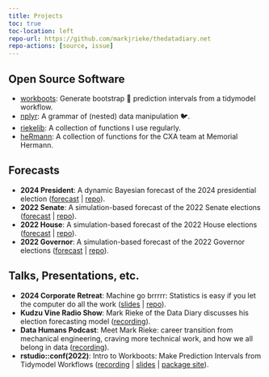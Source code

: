```yaml
---
title: Projects
toc: true
toc-location: left
repo-url: https://github.com/markjrieke/thedatadiary.net
repo-actions: [source, issue]
---
```


## Open Source Software

* [workboots](https://markjrieke.github.io/workboots/): Generate bootstrap 🥾 prediction intervals from a tidymodel workflow.
* [nplyr](https://markjrieke.github.io/nplyr/): A grammar of (nested) data manipulation 🐦.
* [riekelib](https://markjrieke.github.io/riekelib/): A collection of functions I use regularly.
* [heRmann](https://markjrieke.github.io/heRmann/): A collection of functions for the CXA team at Memorial Hermann.

## Forecasts

* **2024 President**: A dynamic Bayesian forecast of the 2024 presidential election ([forecast](../2024-potus/National.qmd) | [repo](https://github.com/markjrieke/2024-potus)). 
* **2022 Senate**: A simulation-based forecast of the 2022 Senate elections ([forecast](2022-midterms/senate.qmd) | [repo](https://github.com/markjrieke/2022-midterm-forecasts)).
* **2022 House**: A simulation-based forecast of the 2022 House elections ([forecast](2022-midterms/house.qmd) | [repo](https://github.com/markjrieke/2022-midterm-forecasts)).
* **2022 Governor**: A simulation-based forecast of the 2022 Governor elections ([forecast](2022-midterms/governor.qmd) | [repo](https://github.com/markjrieke/2022-midterm-forecasts)).

## Talks, Presentations, etc.

* **2024 Corporate Retreat**: Machine go brrrrr: Statistics is easy if you let the computer do all the work ([slides](https://markjrieke.github.io/2024-corporate-retreat/statistics-is-fun.html) | [repo](https://github.com/markjrieke/2024-corporate-retreat)).
* **Kudzu Vine Radio Show**: Mark Rieke of the Data Diary discusses his election forecasting model ([recording](https://www.blogtalkradio.com/kudzu/2024/09/29/mark-rieke-of-the-data-diary)).
* **Data Humans Podcast**: Meet Mark Rieke: career transition from mechanical engineering, craving more technical work, and how we all belong in data ([recording](https://open.spotify.com/episode/3WYo7Fmiv03ujIJHUs8sYh)).
* **rstudio::conf(2022)**: Intro to Workboots: Make Prediction Intervals from Tidymodel Workflows ([recording](https://www.youtube.com/watch?v=F4osY469UoY) | [slides](https://github.com/markjrieke/rstudio-conf-2022) | [package site](https://markjrieke.github.io/workboots/)).

